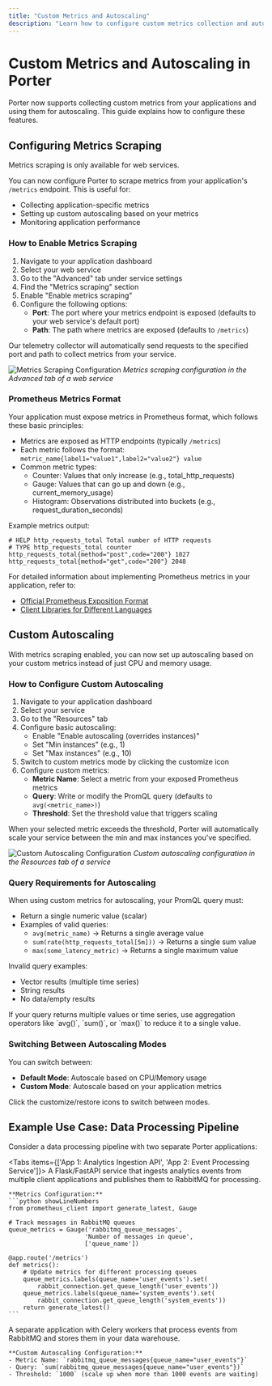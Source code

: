 ```yaml
---
title: "Custom Metrics and Autoscaling"
description: "Learn how to configure custom metrics collection and autoscaling in Porter"
---
```



# Custom Metrics and Autoscaling in Porter

Porter now supports collecting custom metrics from your applications and using them for autoscaling. This guide explains how to configure these features.

## Configuring Metrics Scraping

<Callout type="info">
  Metrics scraping is only available for web services.
</Callout>

You can now configure Porter to scrape metrics from your application's `/metrics` endpoint. This is useful for:
- Collecting application-specific metrics
- Setting up custom autoscaling based on your metrics
- Monitoring application performance

### How to Enable Metrics Scraping

1. Navigate to your application dashboard
2. Select your web service
3. Go to the "Advanced" tab under service settings
4. Find the "Metrics scraping" section
5. Enable "Enable metrics scraping"
6. Configure the following options:
   - **Port**: The port where your metrics endpoint is exposed (defaults to your web service's default port)
   - **Path**: The path where metrics are exposed (defaults to `/metrics`)

<Callout>
  Our telemetry collector will automatically send requests to the specified port and path to collect metrics from your service.
</Callout>

![Metrics Scraping Configuration](/images/observability/metrics-scraping-config.png)
*Metrics scraping configuration in the Advanced tab of a web service*

### Prometheus Metrics Format

Your application must expose metrics in Prometheus format, which follows these basic principles:

- Metrics are exposed as HTTP endpoints (typically `/metrics`)
- Each metric follows the format: `metric_name{label1="value1",label2="value2"} value`
- Common metric types:
  - Counter: Values that only increase (e.g., total_http_requests)
  - Gauge: Values that can go up and down (e.g., current_memory_usage)
  - Histogram: Observations distributed into buckets (e.g., request_duration_seconds)

Example metrics output:
```prometheus
# HELP http_requests_total Total number of HTTP requests
# TYPE http_requests_total counter
http_requests_total{method="post",code="200"} 1027
http_requests_total{method="get",code="200"} 2048
```

For detailed information about implementing Prometheus metrics in your application, refer to:
- [Official Prometheus Exposition Format](https://prometheus.io/docs/instrumenting/exposition_formats/)
- [Client Libraries for Different Languages](https://prometheus.io/docs/instrumenting/clientlibs/)

## Custom Autoscaling

With metrics scraping enabled, you can now set up autoscaling based on your custom metrics instead of just CPU and memory usage.

### How to Configure Custom Autoscaling

1. Navigate to your application dashboard
2. Select your service
3. Go to the "Resources" tab
4. Configure basic autoscaling:
   - Enable "Enable autoscaling (overrides instances)"
   - Set "Min instances" (e.g., 1)
   - Set "Max instances" (e.g., 10)
5. Switch to custom metrics mode by clicking the customize icon
6. Configure custom metrics:
   - **Metric Name**: Select a metric from your exposed Prometheus metrics
   - **Query**: Write or modify the PromQL query (defaults to `avg(<metric_name>)`)
   - **Threshold**: Set the threshold value that triggers scaling

<Callout>
  When your selected metric exceeds the threshold, Porter will automatically scale your service between the min and max instances you've specified.
</Callout>

![Custom Autoscaling Configuration](/images/observability/custom-autoscaling.png)
*Custom autoscaling configuration in the Resources tab of a service*

### Query Requirements for Autoscaling

When using custom metrics for autoscaling, your PromQL query must:

- Return a single numeric value (scalar)
- Examples of valid queries:
  - `avg(metric_name)` → Returns a single average value
  - `sum(rate(http_requests_total[5m]))` → Returns a single sum value
  - `max(some_latency_metric)` → Returns a single maximum value

Invalid query examples:
- Vector results (multiple time series)
- String results
- No data/empty results

<Callout type="warning">
  If your query returns multiple values or time series, use aggregation operators like `avg()`, `sum()`, or `max()` to reduce it to a single value.
</Callout>

### Switching Between Autoscaling Modes

You can switch between:
- **Default Mode**: Autoscale based on CPU/Memory usage
- **Custom Mode**: Autoscale based on your application metrics

Click the customize/restore icons to switch between modes.

## Example Use Case: Data Processing Pipeline

Consider a data processing pipeline with two separate Porter applications:

<Tabs items={['App 1: Analytics Ingestion API', 'App 2: Event Processing Service']}>
  <Tab>
    A Flask/FastAPI service that ingests analytics events from multiple client applications and publishes them to RabbitMQ for processing.
    
    **Metrics Configuration:**
    ```python showLineNumbers
    from prometheus_client import generate_latest, Gauge
    
    # Track messages in RabbitMQ queues
    queue_metrics = Gauge('rabbitmq_queue_messages', 
                         'Number of messages in queue',
                         ['queue_name'])
    
    @app.route('/metrics')
    def metrics():
        # Update metrics for different processing queues
        queue_metrics.labels(queue_name='user_events').set(
            rabbit_connection.get_queue_length('user_events'))
        queue_metrics.labels(queue_name='system_events').set(
            rabbit_connection.get_queue_length('system_events'))
        return generate_latest()
    ```
  </Tab>
  <Tab>
    A separate application with Celery workers that process events from RabbitMQ and stores them in your data warehouse.
    
    **Custom Autoscaling Configuration:**
    - Metric Name: `rabbitmq_queue_messages{queue_name="user_events"}`
    - Query: `sum(rabbitmq_queue_messages{queue_name="user_events"})`
    - Threshold: `1000` (scale up when more than 1000 events are waiting)
  </Tab>
</Tabs>